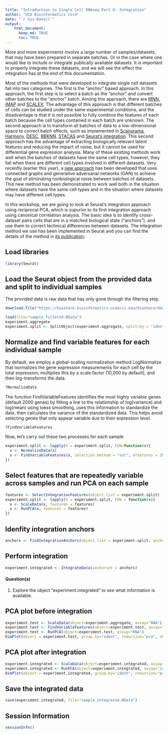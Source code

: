 ```yaml
---
title: "Introduction to Single Cell RNAseq Part 6: Integration"
author: "UCD Bioinformatics Core"
date: "`r Sys.Date()`"
output:
    html_document:
      keep_md: TRUE
      toc: TRUE
---
```


More and more experiments involve a large number of samples/datasets, that may have been prepared in separate batches. Or in the case where one would like to include or integrate publically available datasets. It is important to properly integrate these datasets, and we will see the effect the integration has at the end of this documentation.

Most of the methods that were developed to integrate single cell datasets fall into two categories. The first is the "anchor" based approach. In this approach, the first step is to select a batch as the "anchor" and convert other batches to the "anchor" batch. Among this approach, there are [MNN](https://github.com/MarioniLab/MNN2017), [iMAP](https://github.com/Svvord/iMAP) and [SCALEX](https://github.com/jsxlei/SCALEX). The advantage of this approach is that different batches of cells can be studied under the same experimental conditions, and the disadvantage is that it is not possible to fully combine the features of each batch because the cell types contained in each batch are unknown. The second approach is to transform all batches of data to a low-dimensional space to correct batch effects, such as implemented in [Scanorama](https://github.com/brianhie/scanorama), [Harmony](https://github.com/immunogenomics/harmony), [DESC](https://www.nature.com/articles/s41467-020-15851-3), [BBKNN](https://github.com/Teichlab/bbknn), [STACAS](https://www.ncbi.nlm.nih.gov/pmc/articles/PMC8098019/) and [Seurat's integration](https://www.cell.com/cell/fulltext/S0092-8674(19)30559-8). This second approach has the advantage of extracting biologically relevant latent features and reducing the impact of noise, but it cannot be used for differential gene expression analysis. Many of these existing methods work well when the batches of datasets have the same cell types, however, they fail when there are different cell types involved in different datasets. Very recently (earlier this year), a [new approach](https://www.mdpi.com/1422-0067/23/4/2082) has been developed that uses connected graphs and generative adversarial networks (GAN) to achieve the goal of eliminating nonbiological noise between batches of datasets. This new method has been demonstrated to work well both in the situation where datasets have the same cell types and in the situation where datasets may have different cell types.


In this workshop, we are going to look at Seurat's integration approach using reciprocal PCA, which is supurior to its first integration approach using canonical correlation analysis. The basic idea is to identify cross-dataset pairs cells that are in a matched biological state ("anchors"), and use them to correct technical differences between datasets. The integration method we use has been implemented in Seurat and you can find the details of the method in [its publication](https://www.sciencedirect.com/science/article/pii/S0092867419305598?via%3Dihub).


## Load libraries
```r
library(Seurat)
```

## Load the Seurat object from the provided data and split to individual samples

The provided data is raw data that has only gone through the filtering step.

```r
download.file("https://bioshare.bioinformatics.ucdavis.edu/bioshare/download/feb28v7lew62um4/sample_filtered.RData", "sample_filtered.RData")
```


```r
load(file="sample_filtered.RData")
experiment.aggregate
experiment.split <- SplitObject(experiment.aggregate, split.by = "ident")
```

## Normalize and find variable features for each individual sample

By default, we employ a global-scaling normalization method LogNormalize that normalizes the gene expression measurements for each cell by the total expression, multiplies this by a scale factor (10,000 by default), and then log-transforms the data.


```r
?NormalizeData
```

The function FindVariableFeatures identifies the most highly variable genes (default 2000 genes) by fitting a line to the relationship of log(variance) and log(mean) using loess smoothing, uses this information to standardize the data, then calculates the variance of the standardized data.  This helps avoid selecting genes that only appear variable due to their expression level.


```r
?FindVariableFeatures
```

Now, let's carry out these two processes for each sample


```r
experiment.split <- lapply(X = experiment.split, FUN=function(x){
  x <- NormalizeData(x)
  x <- FindVariableFeatures(x, selection.method = "vst", nfeatures = 2000)
})
```

## Select features that are repeatedly variable across samples and run PCA on each sample

```r
features <- SelectIntegrationFeatures(object.list = experiment.split)
experiment.split <- lapply(X = experiment.split, FUN = function(x){
  x <- ScaleData(x, features = features)
  x <- RunPCA(x, features = features)
})
```

## Idenfity integration anchors

```r
anchors <- FindIntegrationAnchors(object.list = experiment.split, anchor.features = features, reduction = "rpca")
```


## Perform integration

```r
experiment.integrated <- IntegrateData(anchorset = anchors)
```


#### Question(s)

1. Explore the object "experiment.integrated" to see what information is available.

## PCA plot before integration

```r
experiment.test <- ScaleData(object=experiment.aggregate, assay="RNA")
experiment.test <- FindVariableFeatures(object=experiment.test, assay="RNA")
experiment.test <- RunPCA(object=experiment.test, assay="RNA")
DimPlot(object = experiment.test, group.by="ident", reduction="pca", shuffle=TRUE)
```

## PCA plot after integration

```r
experiment.integrated <- ScaleData(object=experiment.integrated, assay="integrated")
experiment.integrated <- RunPCA(object=experiment.integrated, assay="integrated")
DimPlot(object = experiment.integrated, group.by="ident", reduction="pca", shuffle=TRUE)
```

## 

## Save the integrated data

```r
save(experiment.integrated, file="sample_integrated.RData")
```


## Session Information
```r
sessionInfo()
```
